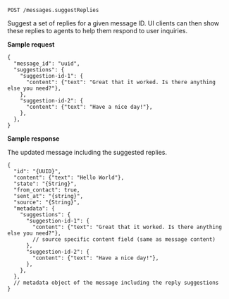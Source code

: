 `POST /messages.suggestReplies`

Suggest a set of replies for a given message ID. UI clients can then show these replies to agents to help them respond to user inquiries.

**Sample request**

```json5
{
  "message_id": "uuid",
  "suggestions": {
    "suggestion-id-1": {
      "content": {"text": "Great that it worked. Is there anything else you need?"},
    },
    "suggestion-id-2": {
      "content": {"text": "Have a nice day!"},
    },
  },
}
```

**Sample response**

The updated message including the suggested replies.

```json5
{
  "id": "{UUID}",
  "content": {"text": "Hello World"},
  "state": "{String}",
  "from_contact": true,
  "sent_at": "{string}",
  "source": "{String}",
  "metadata": {
    "suggestions": {
      "suggestion-id-1": {
        "content": {"text": "Great that it worked. Is there anything else you need?"},
        // source specific content field (same as message content)
      },
      "suggestion-id-2": {
        "content": {"text": "Have a nice day!"},
      },
    },
  },
  // metadata object of the message including the reply suggestions
}
```
